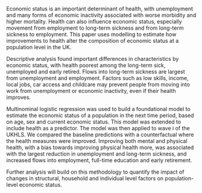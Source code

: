 Economic status is an important determinant of health, with unemployment and many forms of economic inactivity associated with worse morbidity and higher mortality. Health can also influence economic status, especially movement from employment to long-term sickness and from long-term sickness to employment. This paper uses modelling to estimate how improvements to health alter the composition of economic status at a population level in the UK.

Descriptive analysis found important differences in characteristics by economic status, with health poorest among the long-term sick, unemployed and early retired. Flows into long-term sickness are largest from unemployment and employment. Factors such as low skills, income, local jobs, car access and childcare may prevent people from moving into work from unemployment or economic inactivity, even if their health improves.

Multinominal logistic regression was used to build a foundational model to estimate the economic status of a population in the next time period, based on age, sex and current economic status. This model was extended to include health as a predictor. The model was then applied to wave i of the UKHLS. We compared the baseline predictions with a counterfactual where the health measures were improved. Improving both mental and physical health, with a bias towards improving physical health more, was associated with the largest reduction in unemployment and long-term sickness, and increased flows into employment, full-time education and early retirement.

Further analysis will build on this methodology to quantify the impact of changes in structural, household and individual level factors on population-level economic status.